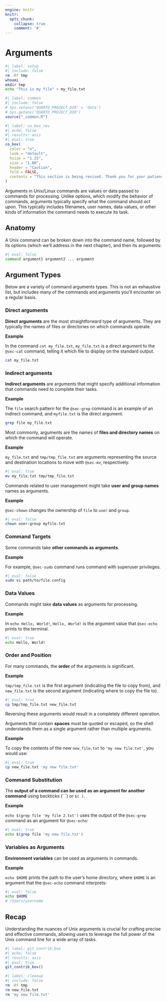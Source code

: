 ```yaml
---
engine: knitr
knitr:
  opts_chunk: 
    collapse: true
    comment: '#'
---
```


# Arguments {#sec-args}

```bash
#| label: setup
#| include: false
rm -Rf tmp
whoami
mkdir tmp
echo "This is my file" > my_file.txt
```

```r
#| label: common
#| include: false
# Sys.setenv('QUARTO_PROJECT_DIR' = 'data')
# Sys.getenv('QUARTO_PROJECT_DIR')
source("_common.R")
```

```r
#| label: co_box_rev
#| echo: false
#| results: asis
#| eval: true
co_box(
  color = "o",
  look = "default", 
  hsize = "1.25", 
  size = "1.00", 
  header = "Caution", 
  fold = FALSE,
  contents = "This section is being revised. Thank you for your patience."
)
```

Arguments in Unix/Linux commands are values or data passed to commands for processing. Unlike options, which modify the behavior of commands, arguments typically specify what the command should *act upon*. This typically includes filenames, user names, data values, or other kinds of information the command needs to execute its task.
 
## [Anatomy]{style="font-size: 1.05em; font-weight: bold;"}

A Unix command can be broken down into the command name, followed by its options (which we'll address in the next chapter), and then its arguments:

```bash
#| eval: false
command argument1 argument2 ... argument
```

## [Argument Types]{style="font-size: 1.05em; font-weight: bold;"} 

Below are a variety of command arguments types. This is not an exhaustive list, but includes many of the commands and arguments you'll encounter on a regular basis.

### Direct arguments

**Direct arguments** are the most straightforward type of arguments. They are typically the names of files or directories on which commands operate. 

**Example** 

In the command `cat my_file.txt`, `my_file.txt` is a direct argument to the <code>@sec-cat</code> command, telling it which file to display on the standard output.

```bash
cat my_file.txt
```

###  Indirect arguments

**Indirect arguments** are arguments that might specify additional information that commands need to complete their tasks.

**Example** 

The `file` search pattern for the <code>@sec-grep</code> command is an example of an indirect command, and `myfile.txt` is the direct argument.

```bash
grep file my_file.txt
```

Most commonly, arguments are the names of **files and directory names** on which the command will operate.

**Example**

`my_file.txt` and `tmp/tmp_file.txt` are arguments representing the source and destination locations to move with <code>@sec-mv</code>, respectively.

```bash
#| eval: true
mv my_file.txt tmp/tmp_file.txt
```

Commands related to user management might take **user and group names** names as arguments.

**Example**

<code>@sec-chown</code> changes the ownership of `file` to `user` and `group`.

```bash
#| eval: false
chown user:group myfile.txt
```

### Command Targets

Some commands take **other commands as arguments**.

**Example**

For example, <code>@sec-sudo</code> command runs command with superuser privileges.

```bash
#| eval: false
sudo vi path/to/file.config
```

### Data Values

Commands might take **data values** as arguments for processing. 

**Example**

In `echo Hello, World!`, `Hello, World!` is the argument value that <code>@sec-echo</code> prints to the terminal.

```bash
#| eval: true
echo Hello, World!
```

### Order and Position

For many commands, the **order** of the arguments is significant. 

**Example** 

`tmp/tmp_file.txt` is the first argument (indicating the file to copy from), and `new_file.txt` is the second argument (indicating where to copy the file to). 

```bash
#| eval: true
cp tmp/tmp_file.txt new_file.txt
```

Reversing these arguments would result in a completely different operation.

Arguments that contain **spaces** must be quoted or escaped, so the shell understands them as a single argument rather than multiple arguments. 

**Example** 

To copy the contents of the new `new_file.txt` to `'my new file.txt'`, you would use:

```bash
#| eval: true
cp new_file.txt 'my new file.txt'
```

### Command Substitution

The **output of a command can be used as an argument for another command** using backticks (\` \`) or `$( )`. 

**Example** 

`echo $(grep file 'my file 2.txt')` uses the output of the <code>@sec-grep</code> command as an argument for <code>@sec-echo</code>:

```bash
#| eval: true
echo $(grep file 'my new file.txt')
```

### Variables as Arguments

**Environment variables** can be used as arguments in commands. 

**Example** 

`echo $HOME` prints the path to the user's home directory, where `$HOME` is an argument that the <code>@sec-echo</code> command interprets:

```bash
#| eval: false
echo $HOME
# /Users/username
```

## [Recap]{style="font-size: 1.05em; font-weight: bold;"} 


Understanding the nuances of Unix arguments is crucial for crafting precise and effective commands, allowing users to leverage the full power of the Unix command line for a wide array of tasks.

```r
#| label: git_contrib_box
#| echo: false
#| results: asis
#| eval: true
git_contrib_box()
```


```bash
#| label: cleanup
#| include: false
rm -Rf tmp
rm new_file.txt
rm 'my new file.txt'
```